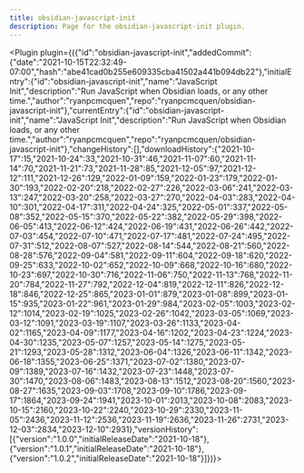 ---
title: obsidian-javascript-init
description: Page for the obsidian-javascript-init plugin.
---


<Plugin plugin={({"id":"obsidian-javascript-init","addedCommit":{"date":"2021-10-15T22:32:49-07:00","hash":"abe41cad0b255e609335cba41502a441b094db22"},"initialEntry":{"id":"obsidian-javascript-init","name":"JavaScript Init","description":"Run JavaScript when Obsidian loads, or any other time.","author":"ryanpcmcquen","repo":"ryanpcmcquen/obsidian-javascript-init"},"currentEntry":{"id":"obsidian-javascript-init","name":"JavaScript Init","description":"Run JavaScript when Obsidian loads, or any other time.","author":"ryanpcmcquen","repo":"ryanpcmcquen/obsidian-javascript-init"},"changeHistory":[],"downloadHistory":{"2021-10-17":15,"2021-10-24":33,"2021-10-31":46,"2021-11-07":60,"2021-11-14":70,"2021-11-21":73,"2021-11-28":85,"2021-12-05":97,"2021-12-12":111,"2021-12-26":129,"2022-01-09":159,"2022-01-23":179,"2022-01-30":193,"2022-02-20":218,"2022-02-27":226,"2022-03-06":241,"2022-03-13":247,"2022-03-20":258,"2022-03-27":270,"2022-04-03":283,"2022-04-10":301,"2022-04-17":311,"2022-04-24":325,"2022-05-01":337,"2022-05-08":352,"2022-05-15":370,"2022-05-22":382,"2022-05-29":398,"2022-06-05":413,"2022-06-12":424,"2022-06-19":431,"2022-06-26":442,"2022-07-03":454,"2022-07-10":471,"2022-07-17":481,"2022-07-24":495,"2022-07-31":512,"2022-08-07":527,"2022-08-14":544,"2022-08-21":560,"2022-08-28":576,"2022-09-04":581,"2022-09-11":604,"2022-09-18":620,"2022-09-25":633,"2022-10-02":652,"2022-10-09":668,"2022-10-16":680,"2022-10-23":697,"2022-10-30":716,"2022-11-06":750,"2022-11-13":768,"2022-11-20":784,"2022-11-27":792,"2022-12-04":819,"2022-12-11":826,"2022-12-18":846,"2022-12-25":865,"2023-01-01":879,"2023-01-08":899,"2023-01-15":935,"2023-01-22":961,"2023-01-29":984,"2023-02-05":1003,"2023-02-12":1014,"2023-02-19":1025,"2023-02-26":1042,"2023-03-05":1069,"2023-03-12":1091,"2023-03-19":1107,"2023-03-26":1133,"2023-04-02":1165,"2023-04-09":1177,"2023-04-16":1202,"2023-04-23":1224,"2023-04-30":1235,"2023-05-07":1257,"2023-05-14":1275,"2023-05-21":1293,"2023-05-28":1312,"2023-06-04":1326,"2023-06-11":1342,"2023-06-18":1355,"2023-06-25":1371,"2023-07-02":1380,"2023-07-09":1389,"2023-07-16":1432,"2023-07-23":1448,"2023-07-30":1470,"2023-08-06":1483,"2023-08-13":1512,"2023-08-20":1560,"2023-08-27":1635,"2023-09-03":1708,"2023-09-10":1786,"2023-09-17":1864,"2023-09-24":1941,"2023-10-01":2013,"2023-10-08":2083,"2023-10-15":2160,"2023-10-22":2240,"2023-10-29":2330,"2023-11-05":2436,"2023-11-12":2536,"2023-11-19":2636,"2023-11-26":2731,"2023-12-03":2834,"2023-12-10":2931},"versionHistory":[{"version":"1.0.0","initialReleaseDate":"2021-10-18"},{"version":"1.0.1","initialReleaseDate":"2021-10-18"},{"version":"1.0.2","initialReleaseDate":"2021-10-18"}]})}></Plugin>